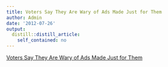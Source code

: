 ```yaml
---
title: Voters Say They Are Wary of Ads Made Just for Them
author: Admin
date: '2012-07-26'
output:
  distill::distill_article:
    self_contained: no
---
```


[Voters Say They Are Wary of Ads Made Just for Them](http://www.nytimes.com/2012/07/24/business/media/survey-shows-voters-are-wary-of-tailored-political-ads.html?smid=tu-share)
